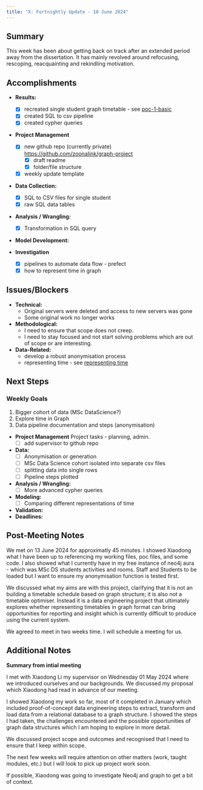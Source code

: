 ```yaml
---
title: "X: Fortnightly Update - 10 June 2024"
---
```


## Summary

This week has been about getting back on track after an extended period away from the dissertation. It has mainly revolved around refocusing, rescoping, reacquainting and rekindling motivation.

## Accomplishments

* **Results:**
  * [x] recreated single student graph timetable - see [poc-1-basic](/model/poc1-basic-phl/poc-1-basic.qmd)
  * [x] created SQL to csv pipeline
  * [x] created cypher queries

* **Project Management**
  * [x] new github repo (currently private) <https://github.com/zoonalink/graph-project>
    * [x] draft readme
    * [x] folder/file structure
  * [x] weekly update template

* **Data Collection:**
  * [x] SQL to CSV files for single student
  * [x] raw SQL data tables

* **Analysis / Wrangling:**
  * [x] Transformation in SQL query
  
* **Model Development:**

* **Investigation**
  * [x] pipelines to automate data flow - prefect
  * [x] how to represent time in graph

## Issues/Blockers

* **Technical:**
  * Original servers were deleted and access to new servers was gone
  * Some original work no longer works
* **Methodological:**
  * I need to ensure that scope does not creep.
  * I need to stay focused and not start solving problems which are out of scope or are interesting.
* **Data-Related:**
  * develop a robust anonymisation process
  * representing time - see [representing time](/model/poc2-time/representing-time.qmd)

## Next Steps

### Weekly Goals

1. Bigger cohort of data (MSc DataScience?)
2. Explore time in Graph
3. Data pipeline documentation and steps (anonymisation)

* **Project Management** Project tasks - planning, admin.
  * [ ] add supervisor to github repo

* **Data:**
  * [ ] Anonymisation or generation
  * [ ] MSc Data Science cohort isolated into separate csv files
  * [ ] splitting data into single rows
  * [ ] Pipeline steps plotted

* **Analysis / Wrangling:**
  * [ ] More advanced cypher queries

* **Modeling:**
  * [ ] Comparing different representations of time
* **Validation:**
* **Deadlines:**

## Post-Meeting Notes

We met on 13 June 2024 for approximatly 45 minutes.  I showed Xiaodong what I have been up to referencing my working files, poc files, and some code.  I also showed what I currently have in my free instance of neo4j aura - which was MSc DS students activities and rooms.  Staff and Students to be loaded but I want to ensure my anonymisation function is tested first. 

We discussed what my aims are with this project, clarifying that it is not an building a timetable schedule based on graph structure; it is also not a timetable optimiser.  Instead it is a data engineering project that ultimately explores whether representing timetables in graph format can bring opportunities for reporting and insight which is currently difficult to produce using the current system.  

We agreed to meet in two weeks time.  I will schedule a meeting for us. 

## Additional Notes

**Summary from intial meeting**

I met with Xiaodong Li my supervisor on Wednesday 01 May 2024 where we introduced ourselves and our backgrounds.  We discussed my proposal which Xiaodong had read in advance of our meeting.

I showed Xiaodong my work so far, most of it completed in January which included proof-of-concept data engineering steps to extract, transform and load data from a relational database to a graph structure.  I showed the steps I had taken, the challenges encountered and the possible opportunities of graph data structures which I am hoping to explore in more detail.  

We discussed project scope and outcomes and recognised that I need to ensure that I keep within scope.  

The next few weeks will require attention on other matters (work, taught modules, etc.) but I will look to pick up project work soon.

If possible, Xiaodong was going to investigate Neo4j and graph to get a bit of context.